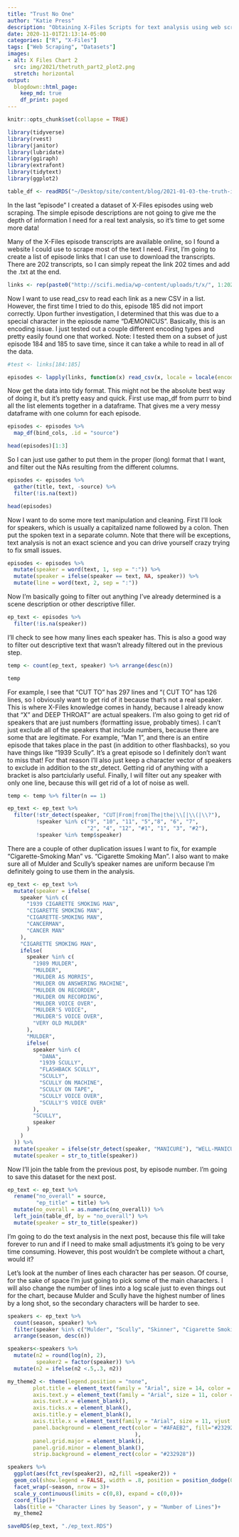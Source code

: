 ```yaml
---
title: "Trust No One"
author: "Katie Press"
description: "Obtaining X-Files Scripts for text analysis using web scraping."
date: 2020-11-01T21:13:14-05:00
categories: ["R", "X-Files"]
tags: ["Web Scraping", "Datasets"]
images:
- alt: X Files Chart 2
  src: img/2021/thetruth_part2_plot2.png
  stretch: horizontal
output: 
  blogdown::html_page: 
    keep_md: true
    df_print: paged
---
```


```r
knitr::opts_chunk$set(collapse = TRUE)

library(tidyverse)
library(rvest)
library(janitor)
library(lubridate)
library(ggiraph)
library(extrafont)
library(tidytext)
library(ggplot2)
```


```r
table_df <- readRDS("~/Desktop/site/content/blog/2021-01-03-the-truth-is-out-there/table_df.RDS")
```

In the last "episode" I created a dataset of X-Files episodes using web scraping. The simple episode descriptions are not going to give me the depth of information I need for a real text analysis, so it's time to get some more data! 

Many of the X-Files episode transcripts are available online, so I found a website I could use to scrape most of the text I need. First, I'm going to create a list of episode links that I can use to download the transcripts. There are 202 transcripts, so I can simply repeat the link 202 times and add the .txt at the end.

```r
links <- rep(paste0("http://scifi.media/wp-content/uploads/t/x/", 1:202, ".txt"))
```

Now I want to use read_csv to read each link as a new CSV in a list. However, the first time I tried to do this, episode 185 did not import correctly. Upon further investigation, I determined that this was due to a special character in the epiosde name "DÆMONICUS". Basically, this is an encoding issue. I just tested out a couple different encoding types and pretty easily found one that worked. Note: I tested them on a subset of just episode 184 and 185 to save time, since it can take a while to read in all of the data.  

```r
#test <- links[184:185]

episodes <- lapply(links, function(x) read_csv(x, locale = locale(encoding = "ISO-8859-1")))
```

Now get the data into tidy format. This might not be the absolute best way of doing it, but it's pretty easy and quick. First use map_df from purrr to bind all the list elements together in a dataframe. That gives me a very messy dataframe with one column for each episode. 

```r
episodes <- episodes %>% 
  map_df(bind_cols, .id = "source")

head(episodes)[1:3]
```

So I can just use gather to put them in the proper (long) format that I want, and filter out the NAs resulting from the different columns. 

```r
episodes <- episodes %>% 
  gather(title, text, -source) %>% 
  filter(!is.na(text))

head(episodes)
```

Now I want to do some more text manipulation and cleaning. First I'll look for speakers, which is usually a capitalized name followed by a colon. Then put the spoken text in a separate column. Note that there will be exceptions, text analysis is not an exact science and you can drive yourself crazy trying to fix small issues.

```r
episodes <- episodes %>% 
  mutate(speaker = word(text, 1, sep = ":")) %>% 
  mutate(speaker = ifelse(speaker == text, NA, speaker)) %>% 
  mutate(line = word(text, 2, sep = ":"))
```

Now I'm basically going to filter out anything I've already determined is a scene description or other descriptive filler.

```r
ep_text <- episodes %>% 
  filter(!is.na(speaker))
```

I'll check to see how many lines each speaker has. This is also a good way to filter out descriptive text that wasn't already filtered out in the previous step.

```r
temp <- count(ep_text, speaker) %>% arrange(desc(n))

temp
```

For example, I see that "CUT TO" has 297 lines and "( CUT TO" has 126 lines, so I obviously want to get rid of it because that's not a real speaker. This is where X-Files knowledge comes in handy, because I already know that "X" and DEEP THROAT" are actual speakers. I'm also going to get rid of speakers that are just numbers (formatting issue, probably times). I can't just exclude all of the speakers that include numbers, because there are some that are legitimate. For example, "Man 1", and there is an entire episode that takes place in the past (in addition to other flashbacks), so you have things like "1939 Scully". It's a great episode so I definitely don't want to miss that! For that reason I'll also just keep a character vector of speakers to exclude in addition to the str_detect. Getting rid of anything with a bracket is also partciularly useful. Finally, I will filter out any speaker with only one line, because this will get rid of a lot of noise as well.

```r
temp <- temp %>% filter(n == 1)

ep_text <- ep_text %>% 
  filter(!str_detect(speaker, "CUT|From|from|The|the|\\[|\\(|\\?"), 
         !speaker %in% c("9", "10", "11", "5","8", "6", "7", 
                         "2", "4", "12", "#1", "1", "3", "#2"),
         !speaker %in% temp$speaker)
```

There are a couple of other duplication issues I want to fix, for example "Cigarette-Smoking Man" vs. "Cigarette Smoking Man". I also want to make sure all of Mulder and Scully's speaker names are uniform because I'm definitely going to use them in the analysis.

```r
ep_text <- ep_text %>%
  mutate(speaker = ifelse(
    speaker %in% c(
      "1939 CIGARETTE SMOKING MAN",
      "CIGARETTE SMOKING MAN",
      "CIGARETTE-SMOKING MAN",
      "CANCERMAN",
      "CANCER MAN"
    ),
    "CIGARETTE SMOKING MAN",
    ifelse(
      speaker %in% c(
        "1989 MULDER",
        "MULDER",
        "MULDER AS MORRIS",
        "MULDER ON ANSWERING MACHINE",
        "MULDER ON RECORDER",
        "MULDER ON RECORDING",
        "MULDER VOICE OVER",
        "MULDER'S VOICE",
        "MULDER'S VOICE OVER",
        "VERY OLD MULDER"
      ),
      "MULDER",
      ifelse(
        speaker %in% c(
          "DANA",
          "1939 SCULLY",
          "FLASHBACK SCULLY",
          "SCULLY",
          "SCULLY ON MACHINE",
          "SCULLY ON TAPE",
          "SCULLY VOICE OVER",
          "SCULLY'S VOICE OVER"
        ),
        "SCULLY",
        speaker
      )
    )
  )) %>%
  mutate(speaker = ifelse(str_detect(speaker, "MANICURE"), "WELL-MANICURED MAN", speaker)) %>%
  mutate(speaker = str_to_title(speaker))
```

Now I'll join the table from the previous post, by episode number. I'm going to save this dataset for the next post.

```r
ep_text <- ep_text %>% 
  rename("no_overall" = source,
         "ep_title" = title) %>% 
  mutate(no_overall = as.numeric(no_overall)) %>% 
  left_join(table_df, by = "no_overall") %>% 
  mutate(speaker = str_to_title(speaker))
```


I'm going to do the text analysis in the next post, because this file will take forever to run and if I need to make small adjustments it's going to be very time consuming. However, this post wouldn't be complete without a chart, would it? 

Let's look at the number of lines each character has per season. Of course, for the sake of space I'm just going to pick some of the main characters. I will also change the number of lines into a log scale just to even things out for the chart, because Mulder and Scully have the highest number of lines by a long shot, so the secondary characters will be harder to see. 

```r
speakers <- ep_text %>% 
  count(season, speaker) %>% 
  filter(speaker %in% c("Mulder", "Scully", "Skinner", "Cigarette Smoking Man", "Frohike", "Langly", "Doggett", "Reyes", "Byers",  "X", "Deep Throat", "Well-Manicured Man")) %>% 
  arrange(season, desc(n))

speakers<-speakers %>% 
  mutate(n2 = round(log(n), 2),
         speaker2 = factor(speaker)) %>% 
  mutate(n2 = ifelse(n2 <.5,.3, n2))
```

```r
my_theme2 <- theme(legend.position = "none",
        plot.title = element_text(family = "Arial", size = 14, color = "#232928", hjust = .5),
        axis.text.y = element_text(family = "Arial", size = 11, color = "#232928"),
        axis.text.x = element_blank(),
        axis.ticks.x = element_blank(),
        axis.title.y = element_blank(),
        axis.title.x = element_text(family = "Arial", size = 11, vjust = -.5, color= "#232928"),
        panel.background = element_rect(color = "#AFAEB2", fill="#232928"
                                        ),
        panel.grid.major = element_blank(),
        panel.grid.minor = element_blank(),
        strip.background = element_rect(color = "#232928"))
```

```r
speakers %>% 
  ggplot(aes(fct_rev(speaker2), n2,fill =speaker2)) +
  geom_col(show.legend = FALSE, width = .8, position = position_dodge(0.7))+
  facet_wrap(~season, nrow = 3)+
  scale_y_continuous(limits = c(0,8), expand = c(0,0))+
  coord_flip()+
  labs(title = "Character Lines by Season", y = "Number of Lines")+
  my_theme2
```



```r
saveRDS(ep_text, "./ep_text.RDS")
```


